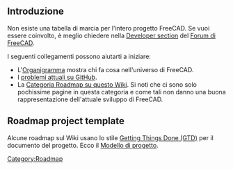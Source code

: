 <languages/>

<span id="Introduction"></span>
== Introduzione ==

Non esiste una tabella di marcia per l'intero progetto FreeCAD. Se vuoi essere coinvolto, è meglio chiedere nella [https://forum.freecad.org/viewforum.php?f=10 Developer section] del [https://forum.freecad.org/index.php Forum di FreeCAD].

I seguenti collegamenti possono aiutarti a iniziare:
* L'[[Organization_chart/it|Organigramma]] mostra chi fa cosa nell'universo di FreeCAD.
* I [https://github.com/FreeCAD/FreeCAD/issues?q=is%3Aopen+is%3Aissue problemi attuali su GitHub].
* La [[:Category:Roadmap|Categoria Roadmap su questo Wiki]]. Si noti che ci sono solo pochissime pagine in questa categoria e come tali non danno una buona rappresentazione dell'attuale sviluppo di FreeCAD.

== Roadmap project template ==

Alcune roadmap sul Wiki usano lo stile [https://en.wikipedia.org/wiki/Getting_Things_Done#Methodology Getting Things Done (GTD)] per il documento del progetto. Ecco il [[Project_template|Modello di progetto]].


[[Category:Roadmap]]